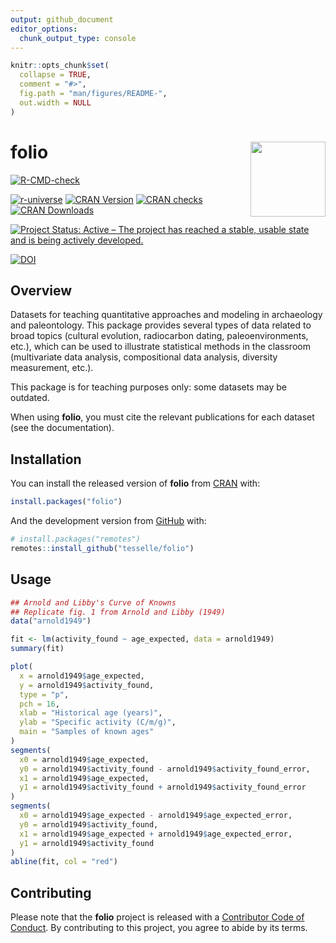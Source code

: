 ```yaml
---
output: github_document
editor_options: 
  chunk_output_type: console
---
```


<!-- README.md is generated from README.Rmd. Please edit that file -->

```r
knitr::opts_chunk$set(
  collapse = TRUE,
  comment = "#>",
  fig.path = "man/figures/README-",
  out.width = NULL
)
```

# folio <img width=120px src="man/figures/logo.png" align="right" />

<!-- badges: start -->
[![R-CMD-check](https://github.com/tesselle/folio/workflows/R-CMD-check/badge.svg)](https://github.com/tesselle/folio/actions)

[![r-universe](https://tesselle.r-universe.dev/badges/folio)](https://tesselle.r-universe.dev)
[![CRAN Version](http://www.r-pkg.org/badges/version/folio)](https://cran.r-project.org/package=folio)
[![CRAN checks](https://cranchecks.info/badges/worst/folio)](https://cran.r-project.org/web/checks/check_results_folio.html)
[![CRAN Downloads](http://cranlogs.r-pkg.org/badges/folio)](https://cran.r-project.org/package=folio)

[![Project Status: Active – The project has reached a stable, usable state and is being actively developed.](https://www.repostatus.org/badges/latest/active.svg)](https://www.repostatus.org/#active)

[![DOI](https://zenodo.org/badge/DOI/10.5281/zenodo.4476182.svg)](https://doi.org/10.5281/zenodo.4476182)
<!-- badges: end -->

## Overview

Datasets for teaching quantitative approaches and modeling in archaeology and paleontology. This package provides several types of data related to broad topics (cultural evolution, radiocarbon dating, paleoenvironments, etc.), which can be used to illustrate statistical methods in the classroom (multivariate data analysis, compositional data analysis, diversity measurement, etc.).

This package is for teaching purposes only: some datasets may be outdated.

When using **folio**, you must cite the relevant publications for each dataset (see the documentation).

## Installation

You can install the released version of **folio** from [CRAN](https://CRAN.R-project.org) with:

```r
install.packages("folio")
```

And the development version from [GitHub](https://github.com/) with:

```r
# install.packages("remotes")
remotes::install_github("tesselle/folio")
```

## Usage

```r
## Arnold and Libby's Curve of Knowns
## Replicate fig. 1 from Arnold and Libby (1949)
data("arnold1949")

fit <- lm(activity_found ~ age_expected, data = arnold1949)
summary(fit)

plot(
  x = arnold1949$age_expected,
  y = arnold1949$activity_found,
  type = "p",
  pch = 16,
  xlab = "Historical age (years)",
  ylab = "Specific activity (C/m/g)",
  main = "Samples of known ages"
)
segments(
  x0 = arnold1949$age_expected,
  y0 = arnold1949$activity_found - arnold1949$activity_found_error,
  x1 = arnold1949$age_expected,
  y1 = arnold1949$activity_found + arnold1949$activity_found_error
)
segments(
  x0 = arnold1949$age_expected - arnold1949$age_expected_error,
  y0 = arnold1949$activity_found,
  x1 = arnold1949$age_expected + arnold1949$age_expected_error,
  y1 = arnold1949$activity_found
)
abline(fit, col = "red")
```

## Contributing
Please note that the **folio** project is released with a [Contributor Code of Conduct](https://www.tesselle.org/conduct.html). By contributing to this project, you agree to abide by its terms.
